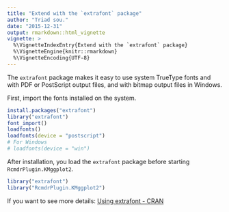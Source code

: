 ---
title: "Extend with the `extrafont` package"
author: "Triad sou."
date: "2015-12-31"
output: rmarkdown::html_vignette
vignette: >
  %\VignetteIndexEntry{Extend with the `extrafont` package}
  %\VignetteEngine{knitr::rmarkdown}
  %\VignetteEncoding{UTF-8}
---

The `extrafont` package makes it easy to use system TrueType fonts and with PDF or PostScript output files, and with bitmap output files in Windows.


First, import the fonts installed on the system. 
```r
install.packages("extrafont")
library("extrafont")
font_import()
loadfonts()
loadfonts(device = "postscript")
# For Windows
# loadfonts(device = "win")
```


After installation, you load the `extrafont` package before starting `RcmdrPlugin.KMggplot2`.
```r
library("extrafont")
library("RcmdrPlugin.KMggplot2")
```


If you want to see more details: [Using extrafont - CRAN](https://cran.r-project.org/web/packages/extrafont/README.html)
